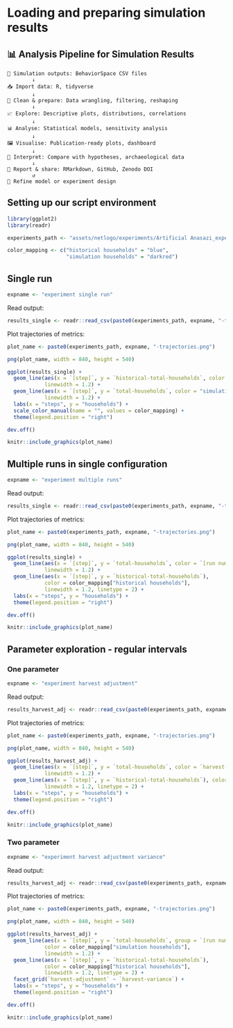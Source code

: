# Loading and preparing simulation results {#analysis-preprocessing}

## 📊 Analysis Pipeline for Simulation Results

```
💾 Simulation outputs: BehaviorSpace CSV files
        ↓
📥 Import data: R, tidyverse
        ↓
🧹 Clean & prepare: Data wrangling, filtering, reshaping
        ↓
📈 Explore: Descriptive plots, distributions, correlations
        ↓
📊 Analyse: Statistical models, sensitivity analysis
        ↓
🖼️ Visualise: Publication-ready plots, dashboard
        ↓
🧩 Interpret: Compare with hypotheses, archaeological data
        ↓
📘 Report & share: RMarkdown, GitHub, Zenodo DOI
        ↺
🔁 Refine model or experiment design
```

## Setting up our script environment

```r
library(ggplot2)
library(readr)
```

```r
experiments_path <- "assets/netlogo/experiments/Artificial Anasazi_experiments "
```

```r
color_mapping <- c("historical households" = "blue", 
                   "simulation households" = "darkred")
```

## Single run

```r
expname <- "experiment single run"
```

Read output:
```r
results_single <- readr::read_csv(paste0(experiments_path, expname, "-table.csv"), skip = 6)
```

Plot trajectories of metrics:
```r
plot_name <- paste0(experiments_path, expname, "-trajectories.png")

png(plot_name, width = 840, height = 540)

ggplot(results_single) +  
  geom_line(aes(x = `[step]`, y = `historical-total-households`, color = "historical data"),
            linewidth = 1.2) +
  geom_line(aes(x = `[step]`, y = `total-households`, color = "simulation households"),
            linewidth = 1.2) +
  labs(x = "steps", y = "households") +
  scale_color_manual(name = "", values = color_mapping) +
  theme(legend.position = "right")

dev.off()
```

```r
knitr::include_graphics(plot_name)
```

## Multiple runs in single configuration

```r
expname <- "experiment multiple runs"
```

Read output:
```r
results_single <- readr::read_csv(paste0(experiments_path, expname, "-table.csv"), skip = 6)
```

Plot trajectories of metrics:
```r
plot_name <- paste0(experiments_path, expname, "-trajectories.png")

png(plot_name, width = 840, height = 540)

ggplot(results_single) +  
  geom_line(aes(x = `[step]`, y = `total-households`, color = `[run number]`, group = `[run number]`),
            linewidth = 1.2) +
  geom_line(aes(x = `[step]`, y = `historical-total-households`), 
            color = color_mapping["historical households"],
            linewidth = 1.2, linetype = 2) +
  labs(x = "steps", y = "households") +
  theme(legend.position = "right")

dev.off()
```

```r
knitr::include_graphics(plot_name)
```

## Parameter exploration - regular intervals

### One parameter

```r
expname <- "experiment harvest adjustment"
```

Read output:
```r
results_harvest_adj <- readr::read_csv(paste0(experiments_path, expname, "-table.csv"), skip = 6)
```

Plot trajectories of metrics:
```r
plot_name <- paste0(experiments_path, expname, "-trajectories.png")

png(plot_name, width = 840, height = 540)

ggplot(results_harvest_adj) +  
  geom_line(aes(x = `[step]`, y = `total-households`, color = `harvest-adjustment`, group = `[run number]`),
            linewidth = 1.2) +
  geom_line(aes(x = `[step]`, y = `historical-total-households`), color = "black",
            linewidth = 1.2, linetype = 2) +
  labs(x = "steps", y = "households") +
  theme(legend.position = "right")

dev.off()
```

```r
knitr::include_graphics(plot_name)
```

### Two parameter

```r
expname <- "experiment harvest adjustment variance"
```

Read output:
```r
results_harvest_adj <- readr::read_csv(paste0(experiments_path, expname, "-table.csv"), skip = 6)
```

Plot trajectories of metrics:
```r
plot_name <- paste0(experiments_path, expname, "-trajectories.png")

png(plot_name, width = 840, height = 540)

ggplot(results_harvest_adj) +  
  geom_line(aes(x = `[step]`, y = `total-households`, group = `[run number]`),
            color = color_mapping["simulation households"],
            linewidth = 1.2) +
  geom_line(aes(x = `[step]`, y = `historical-total-households`), 
            color = color_mapping["historical households"],
            linewidth = 1.2, linetype = 2) +
  facet_grid(`harvest-adjustment` ~ `harvest-variance`) +
  labs(x = "steps", y = "households") +
  theme(legend.position = "right")

dev.off()
```

```r
knitr::include_graphics(plot_name)
```
